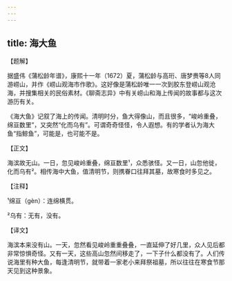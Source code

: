 ```yaml
---
---
---
```

title: 海大鱼
---




【题解】


据盛伟《蒲松龄年谱》，康熙十一年（1672）夏，蒲松龄与高珩、唐梦赉等8人同游崂山，并作《崂山观海市作歌》。这好像是蒲松龄唯一一次到胶东登崂山观沧海，并搜集相关的民俗素材。《聊斋志异》中有关崂山和海上传闻的故事都与这次游历有关。

《海大鱼》记叙了海上的传闻。清明时分，鱼大得像山，而且很多，“峻岭重叠，绵亘数里”，又突然“化而乌有”。可谓奇奇怪怪，令人遐想。有的学者认为海大鱼“指鲸鱼”，可能是，也可能不是。

【正文】

海滨故无山。一日，忽见峻岭重叠，绵亘数里¹，众悉骇怪。又一日，山忽他徙，化而乌有²。相传海中大鱼，值清明节，则携眷口往拜其墓，故寒食时多见之。





【注释】


¹绵亘（gèn）：连绵横贯。

²乌有：无有，没有。





【译文】


海滨本来没有山。一天，忽然看见峻岭重重叠叠，一直延伸了好几里，众人见后都非常惊惧奇怪。又有一天，这些高山忽然间移走了，一下子什么都没有了。人们传说海里有种大鱼，每逢清明节，就带着一家老小来拜祭祖墓，所以往往在寒食节那天见到这种景象。